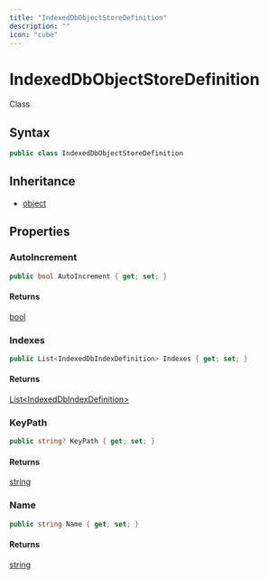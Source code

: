 ```yaml
---
title: "IndexedDbObjectStoreDefinition"
description: ""
icon: "cube"
---
```


# IndexedDbObjectStoreDefinition

<Badge variant="outline">Class</Badge>

## Syntax

```csharp
public class IndexedDbObjectStoreDefinition
```

## Inheritance

- [object](https://learn.microsoft.com/dotnet/api/system.object)

## Properties

### AutoIncrement

```csharp
public bool AutoIncrement { get; set; }
```

#### Returns

[bool](https://learn.microsoft.com/dotnet/api/system.boolean)

### Indexes

```csharp
public List<IndexedDbIndexDefinition> Indexes { get; set; }
```

#### Returns

[List&lt;IndexedDbIndexDefinition&gt;](https://learn.microsoft.com/dotnet/api/system.collections.generic.list-1)

### KeyPath

```csharp
public string? KeyPath { get; set; }
```

#### Returns

[string](https://learn.microsoft.com/dotnet/api/system.string)

### Name

```csharp
public string Name { get; set; }
```

#### Returns

[string](https://learn.microsoft.com/dotnet/api/system.string)


